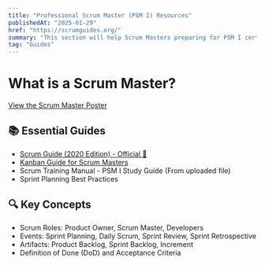 ```yaml
---
title: "Professional Scrum Master (PSM I) Resources"
publishedAt: "2025-01-29"
href: "https://scrumguides.org/"
summary: "This section will help Scrum Masters preparing for PSM I certification and those actively coaching teams."
tag: "Guides"
---
```


# What is a Scrum Master?

[View the Scrum Master Poster](../pdf/ScrumMasterPoster.pdf)

## **📚 Essential Guides**
* [Scrum Guide (2020 Edition) - Official 📖](https://scrumguides.org/scrum-guide.html)
* [Kanban Guide for Scrum Masters](../pdf/KanbanGuide.pdf)
* Scrum Training Manual - PSM I Study Guide (From uploaded file)
* Sprint Planning Best Practices

## **🔍 Key Concepts**

- Scrum Roles: Product Owner, Scrum Master, Developers
- Events: Sprint Planning, Daily Scrum, Sprint Review, Sprint Retrospective
- Artifacts: Product Backlog, Sprint Backlog, Increment
- Definition of Done (DoD) and Acceptance Criteria


